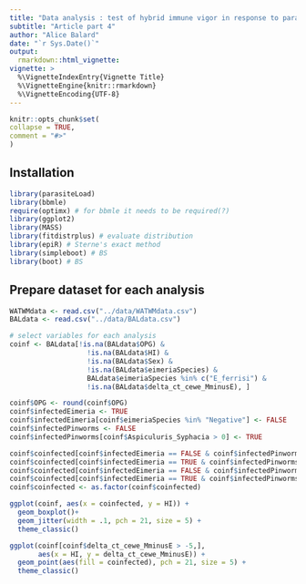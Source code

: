 ```yaml
---
title: "Data analysis : test of hybrid immune vigor in response to parasite infection"
subtitle: "Article part 4"
author: "Alice Balard"
date: "`r Sys.Date()`"
output:
  rmarkdown::html_vignette:
vignette: >
  %\VignetteIndexEntry{Vignette Title}
  %\VignetteEngine{knitr::rmarkdown}
  %\VignetteEncoding{UTF-8}
---
```

  
  ```r
knitr::opts_chunk$set(
  collapse = TRUE,
  comment = "#>"
)
```

## Installation

```r
library(parasiteLoad)
library(bbmle)
require(optimx) # for bbmle it needs to be required(?)
library(ggplot2)
library(MASS)
library(fitdistrplus) # evaluate distribution
library(epiR) # Sterne's exact method
library(simpleboot) # BS
library(boot) # BS
```

## Prepare dataset for each analysis

```r
WATWMdata <- read.csv("../data/WATWMdata.csv")
BALdata <- read.csv("../data/BALdata.csv")

# select variables for each analysis
coinf <- BALdata[!is.na(BALdata$OPG) &
                   !is.na(BALdata$HI) &
                   !is.na(BALdata$Sex) &
                   !is.na(BALdata$eimeriaSpecies) &
                   BALdata$eimeriaSpecies %in% c("E_ferrisi") &
                   !is.na(BALdata$delta_ct_cewe_MminusE), ]

coinf$OPG <- round(coinf$OPG)
coinf$infectedEimeria <- TRUE
coinf$infectedEimeria[coinf$eimeriaSpecies %in% "Negative"] <- FALSE
coinf$infectedPinworms <- FALSE
coinf$infectedPinworms[coinf$Aspiculuris_Syphacia > 0] <- TRUE

coinf$coinfected[coinf$infectedEimeria == FALSE & coinf$infectedPinworms == FALSE] <- "not infected"
coinf$coinfected[coinf$infectedEimeria == TRUE & coinf$infectedPinworms == FALSE] <- "monoinfected Eimeria"
coinf$coinfected[coinf$infectedEimeria == FALSE & coinf$infectedPinworms == TRUE] <- "monoinfected Pinworms"
coinf$coinfected[coinf$infectedEimeria == TRUE & coinf$infectedPinworms == TRUE] <- "coinfected"
coinf$coinfected <- as.factor(coinf$coinfected)

ggplot(coinf, aes(x = coinfected, y = HI)) +
  geom_boxplot()+
  geom_jitter(width = .1, pch = 21, size = 5) +
  theme_classic()

ggplot(coinf[coinf$delta_ct_cewe_MminusE > -5,],
       aes(x = HI, y = delta_ct_cewe_MminusE)) +
  geom_point(aes(fill = coinfected), pch = 21, size = 5) +
  theme_classic()
```

